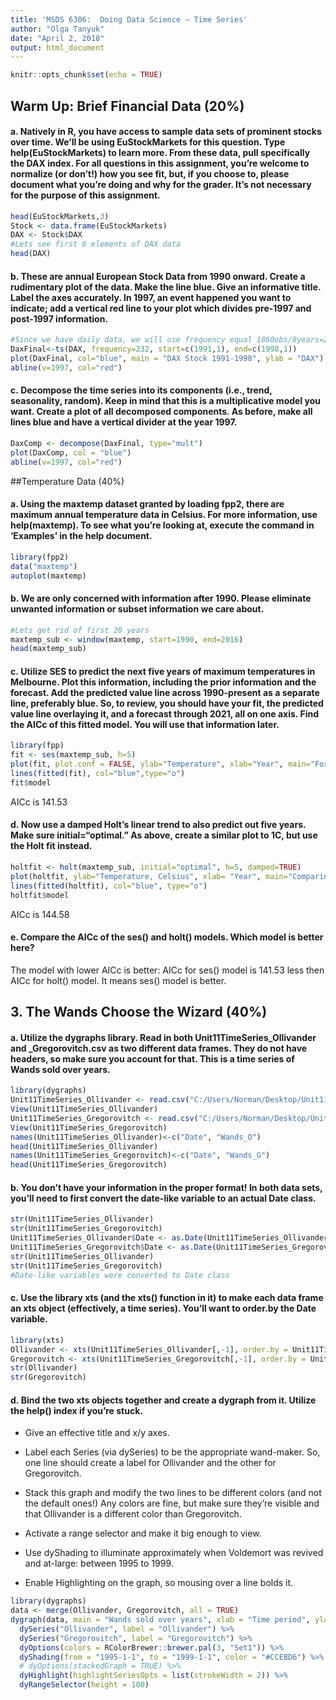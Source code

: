 ---
title: 'MSDS 6306:  Doing Data Science – Time Series'
author: "Olga Tanyuk"
date: "April 2, 2018"
output: html_document
---

```{r setup, include=FALSE}
knitr::opts_chunk$set(echo = TRUE)
```

## Warm Up: Brief Financial Data (20%)

#### a. Natively in R, you have access to sample data sets of prominent stocks over time.  We’ll be using EuStockMarkets for this question.  Type help(EuStockMarkets) to learn more.  From these data, pull specifically the DAX index.  For all questions in this assignment, you’re welcome to normalize (or don’t!) how you see fit, but, if you choose to, please document what you’re doing and why for the grader.  It’s not necessary for the purpose of this assignment.

```{r}
head(EuStockMarkets,3)
Stock <- data.frame(EuStockMarkets)
DAX <- Stock$DAX
#Lets see first 6 elements of DAX data
head(DAX)
```

#### b. These are annual European Stock Data from 1990 onward.  Create a rudimentary plot of the data.  Make the line blue.  Give an informative title.  Label the axes accurately.  In 1997, an event happened you want to indicate; add a vertical red line to your plot which divides pre-1997 and post-1997 information.

```{r}
#Since we have daily data, we will use frequency equal 1860obs/8years=232(obs/year)
DaxFinal<-ts(DAX, frequency=232, start=c(1991,1), end=c(1998,1))
plot(DaxFinal, col="blue", main = "DAX Stock 1991-1998", ylab = "DAX")
abline(v=1997, col="red")
```

#### c. Decompose the time series into its components (i.e., trend, seasonality, random).  Keep in mind that this is a multiplicative model you want.  Create a plot of all decomposed components.  As before, make all lines blue and have a vertical divider at the year 1997.
```{r}
DaxComp <- decompose(DaxFinal, type="mult")
plot(DaxComp, col = "blue")
abline(v=1997, col="red")
```

##Temperature Data (40%)

#### a. Using the maxtemp dataset granted by loading fpp2, there are maximum annual temperature data in Celsius.  For more information, use help(maxtemp).  To see what you’re looking at, execute the command in ‘Examples’ in the help document.
```{r}
library(fpp2)
data("maxtemp")
autoplot(maxtemp)
```

#### b. We are only concerned with information after 1990.  Please eliminate unwanted information or subset information we care about.
```{r}
#Lets get rid of first 20 years
maxtemp_sub <- window(maxtemp, start=1990, end=2016)
head(maxtemp_sub)
```

#### c. Utilize SES to predict the next five years of maximum temperatures in Melbourne.  Plot this information, including the prior information and the forecast.  Add the predicted value line across 1990-present as a separate line, preferably blue.  So, to review, you should have your fit, the predicted value line overlaying it, and a forecast through 2021, all on one axis. Find the AICc of this fitted model.  You will use that information later.
```{r}
library(fpp)
fit <- ses(maxtemp_sub, h=5)
plot(fit, plot.conf = FALSE, ylab="Temperature", xlab="Year", main="Forecast of Maximum temperatures in Melbourne", fcol="blue", type="o")
lines(fitted(fit), col="blue",type="o")
fit$model
```
AICc is 141.53

#### d. Now use a damped Holt’s linear trend to also predict out five years.  Make sure initial=“optimal.”  As above, create a similar plot to 1C, but use the Holt fit instead.
```{r}
holtfit <- holt(maxtemp_sub, initial="optimal", h=5, damped=TRUE)
plot(holtfit, ylab="Temperature, Celsius", xlab= "Year", main="Comparing forecast fit")
lines(fitted(holtfit), col="blue", type="o")
holtfit$model
```
AICc is 144.58

#### e. Compare the AICc of the ses() and holt() models.  Which model is better here?
The model with lower AICc is better: AICc for ses() model is 141.53 less then AICc for holt() model. It means ses() model is better.

## 3. The Wands Choose the Wizard (40%)

#### a. Utilize the dygraphs library.  Read in both Unit11TimeSeries_Ollivander and _Gregorovitch.csv as two different data frames.  They do not have headers, so make sure you account for that.  This is a time series of Wands sold over years.
```{r}
library(dygraphs)
Unit11TimeSeries_Ollivander <- read.csv("C:/Users/Norman/Desktop/Unit11TimeSeries_Ollivander.csv", header=FALSE)
View(Unit11TimeSeries_Ollivander)
Unit11TimeSeries_Gregorovitch <- read.csv("C:/Users/Norman/Desktop/Unit11TimeSeries_Gregorovitch.csv", header=FALSE)
View(Unit11TimeSeries_Gregorovitch)
names(Unit11TimeSeries_Ollivander)<-c("Date", "Wands_O")
head(Unit11TimeSeries_Ollivander)
names(Unit11TimeSeries_Gregorovitch)<-c("Date", "Wands_G")
head(Unit11TimeSeries_Gregorovitch)
```

#### b. You don’t have your information in the proper format!  In both data sets, you’ll need to first convert the date-like variable to an actual Date class.
```{r}
str(Unit11TimeSeries_Ollivander)
str(Unit11TimeSeries_Gregorovitch)
Unit11TimeSeries_Ollivander$Date <- as.Date(Unit11TimeSeries_Ollivander$Date, "%m/%d/%Y")
Unit11TimeSeries_Gregorovitch$Date <- as.Date(Unit11TimeSeries_Gregorovitch$Date, "%m/%d/%Y")
str(Unit11TimeSeries_Ollivander)
str(Unit11TimeSeries_Gregorovitch)
#Date-like variables were converted to Date class
```

#### c. Use the library xts (and the xts() function in it) to make each data frame an xts object (effectively, a time series).  You’ll want to order.by the Date variable.
```{r}
library(xts)
Ollivander <- xts(Unit11TimeSeries_Ollivander[,-1], order.by = Unit11TimeSeries_Ollivander$Date)
Gregorovitch <- xts(Unit11TimeSeries_Gregorovitch[,-1], order.by = Unit11TimeSeries_Gregorovitch$Date)
str(Ollivander)
str(Gregorovitch)
```

#### d. Bind the two xts objects together and create a dygraph from it.  Utilize the help() index if you’re stuck.

- Give an effective title and x/y axes.

- Label each Series (via dySeries) to be the appropriate wand-maker.  So, one line should create a label for Ollivander and the other for Gregorovitch.

- Stack this graph and modify the two lines to be different colors (and not the default ones!)  Any colors are fine, but make sure they’re visible and that Ollivander is a different color than Gregorovitch.

- Activate a range selector and make it big enough to view.

- Use dyShading to illuminate approximately when Voldemort was revived and at-large: between 1995 to 1999.

- Enable Highlighting on the graph, so mousing over a line bolds it.
```{r}
library(dygraphs)
data <- merge(Ollivander, Gregorovitch, all = TRUE)
dygraph(data, main = "Wands sold over years", xlab = "Time period", ylab = "Wands") %>% 
  dySeries("Ollivander", label = "Ollivander") %>%
  dySeries("Gregorovitch", label = "Gregorovitch") %>%
  dyOptions(colors = RColorBrewer::brewer.pal(3, "Set1")) %>%
  dyShading(from = "1995-1-1", to = "1999-1-1", color = "#CCEBD6") %>%
  # dyOptions(stackedGraph = TRUE) %>%
  dyHighlight(highlightSeriesOpts = list(strokeWidth = 2)) %>%
  dyRangeSelector(height = 100)
```




